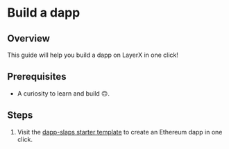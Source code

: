 # Build a dapp

## Overview

This guide will help you build a dapp on LayerX in one click! 

## Prerequisites

- A curiosity to learn and build 🙃.

## Steps
1. Visit the [dapp-slaps starter template](https://github.com/d1onys1us/dapp-slaps) to create an Ethereum dapp in one click.
